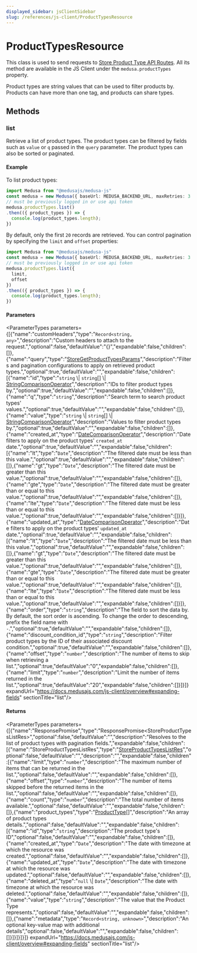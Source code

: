 ```yaml
---
displayed_sidebar: jsClientSidebar
slug: /references/js-client/ProductTypesResource
---
```



# ProductTypesResource

This class is used to send requests to [Store Product Type API Routes](https://docs.medusajs.com/api/store#product-types). All its method
are available in the JS Client under the `medusa.productTypes` property.

Product types are string values that can be used to filter products by.
Products can have more than one tag, and products can share types.

## Methods

### list

Retrieve a list of product types. The product types can be filtered by fields such as `value` or `q` passed in the `query` parameter. The product types can also be sorted or paginated.

#### Example

To list product types:

```ts
import Medusa from "@medusajs/medusa-js"
const medusa = new Medusa({ baseUrl: MEDUSA_BACKEND_URL, maxRetries: 3 })
// must be previously logged in or use api token
medusa.productTypes.list()
.then(({ product_types }) => {
  console.log(product_types.length);
})
```

By default, only the first `20` records are retrieved. You can control pagination by specifying the `limit` and `offset` properties:

```ts
import Medusa from "@medusajs/medusa-js"
const medusa = new Medusa({ baseUrl: MEDUSA_BACKEND_URL, maxRetries: 3 })
// must be previously logged in or use api token
medusa.productTypes.list({
  limit,
  offset
})
.then(({ product_types }) => {
  console.log(product_types.length);
})
```

#### Parameters

<ParameterTypes parameters={[{"name":"customHeaders","type":"`Record<string, any>`","description":"Custom headers to attach to the request.","optional":false,"defaultValue":"{}","expandable":false,"children":[]},{"name":"query","type":"[StoreGetProductTypesParams](../../medusa/classes/medusa.StoreGetProductTypesParams.mdx)","description":"Filters and pagination configurations to apply on retrieved product types.","optional":true,"defaultValue":"","expandable":false,"children":[{"name":"id","type":"`string` \\| `string`[] \\| [StringComparisonOperator](../../medusa/classes/medusa.StringComparisonOperator.mdx)","description":"IDs to filter product types by.","optional":true,"defaultValue":"","expandable":false,"children":[]},{"name":"q","type":"`string`","description":"Search term to search product types' values.","optional":true,"defaultValue":"","expandable":false,"children":[]},{"name":"value","type":"`string` \\| `string`[] \\| [StringComparisonOperator](../../medusa/classes/medusa.StringComparisonOperator.mdx)","description":"Values to filter product types by.","optional":true,"defaultValue":"","expandable":false,"children":[]},{"name":"created_at","type":"[DateComparisonOperator](../../medusa/classes/medusa.DateComparisonOperator.mdx)","description":"Date filters to apply on the product types' `created_at` date.","optional":true,"defaultValue":"","expandable":false,"children":[{"name":"lt","type":"`Date`","description":"The filtered date must be less than this value.","optional":true,"defaultValue":"","expandable":false,"children":[]},{"name":"gt","type":"`Date`","description":"The filtered date must be greater than this value.","optional":true,"defaultValue":"","expandable":false,"children":[]},{"name":"gte","type":"`Date`","description":"The filtered date must be greater than or equal to this value.","optional":true,"defaultValue":"","expandable":false,"children":[]},{"name":"lte","type":"`Date`","description":"The filtered date must be less than or equal to this value.","optional":true,"defaultValue":"","expandable":false,"children":[]}]},{"name":"updated_at","type":"[DateComparisonOperator](../../medusa/classes/medusa.DateComparisonOperator.mdx)","description":"Date filters to apply on the product types' `updated_at` date.","optional":true,"defaultValue":"","expandable":false,"children":[{"name":"lt","type":"`Date`","description":"The filtered date must be less than this value.","optional":true,"defaultValue":"","expandable":false,"children":[]},{"name":"gt","type":"`Date`","description":"The filtered date must be greater than this value.","optional":true,"defaultValue":"","expandable":false,"children":[]},{"name":"gte","type":"`Date`","description":"The filtered date must be greater than or equal to this value.","optional":true,"defaultValue":"","expandable":false,"children":[]},{"name":"lte","type":"`Date`","description":"The filtered date must be less than or equal to this value.","optional":true,"defaultValue":"","expandable":false,"children":[]}]},{"name":"order","type":"`string`","description":"The field to sort the data by. By default, the sort order is ascending. To change the order to descending, prefix the field name with `-`.","optional":true,"defaultValue":"","expandable":false,"children":[]},{"name":"discount_condition_id","type":"`string`","description":"Filter product types by the ID of their associated discount condition.","optional":true,"defaultValue":"","expandable":false,"children":[]},{"name":"offset","type":"`number`","description":"The number of items to skip when retrieving a list.","optional":true,"defaultValue":"0","expandable":false,"children":[]},{"name":"limit","type":"`number`","description":"Limit the number of items returned in the list.","optional":true,"defaultValue":"20","expandable":false,"children":[]}]}]} expandUrl="https://docs.medusajs.com/js-client/overview#expanding-fields" sectionTitle="list"/>

#### Returns

<ParameterTypes parameters={[{"name":"ResponsePromise","type":"ResponsePromise&#60;StoreProductTypesListRes&#62;","optional":false,"defaultValue":"","description":"Resolves to the list of product types with pagination fields.","expandable":false,"children":[{"name":"StoreProductTypesListRes","type":"[StoreProductTypesListRes](../../medusa/types/medusa.StoreProductTypesListRes.mdx)","optional":false,"defaultValue":"","description":"","expandable":false,"children":[{"name":"limit","type":"`number`","description":"The maximum number of items that can be returned in the list.","optional":false,"defaultValue":"","expandable":false,"children":[]},{"name":"offset","type":"`number`","description":"The number of items skipped before the returned items in the list.","optional":false,"defaultValue":"","expandable":false,"children":[]},{"name":"count","type":"`number`","description":"The total number of items available.","optional":false,"defaultValue":"","expandable":false,"children":[]},{"name":"product_types","type":"[ProductType](../../entities/classes/entities.ProductType.mdx)[]","description":"An array of product types details.","optional":false,"defaultValue":"","expandable":false,"children":[{"name":"id","type":"`string`","description":"The product type's ID","optional":false,"defaultValue":"","expandable":false,"children":[]},{"name":"created_at","type":"`Date`","description":"The date with timezone at which the resource was created.","optional":false,"defaultValue":"","expandable":false,"children":[]},{"name":"updated_at","type":"`Date`","description":"The date with timezone at which the resource was updated.","optional":false,"defaultValue":"","expandable":false,"children":[]},{"name":"deleted_at","type":"`null` \\| `Date`","description":"The date with timezone at which the resource was deleted.","optional":false,"defaultValue":"","expandable":false,"children":[]},{"name":"value","type":"`string`","description":"The value that the Product Type represents.","optional":false,"defaultValue":"","expandable":false,"children":[]},{"name":"metadata","type":"`Record<string, unknown>`","description":"An optional key-value map with additional details","optional":false,"defaultValue":"","expandable":false,"children":[]}]}]}]}]} expandUrl="https://docs.medusajs.com/js-client/overview#expanding-fields" sectionTitle="list"/>
